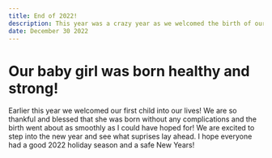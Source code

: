 ```yaml
---
title: End of 2022!
description: This year was a crazy year as we welcomed the birth of our first child!
date: December 30 2022
---
```


# Our baby girl was born healthy and strong!

Earlier this year we welcomed our first child into our lives! We are so thankful and blessed that she was born without any 
complications and the birth went about as smoothly as I could have hoped for! We are excited to step into the new year and see
what suprises lay ahead. I hope everyone had a good 2022 holiday season and a safe New Years!